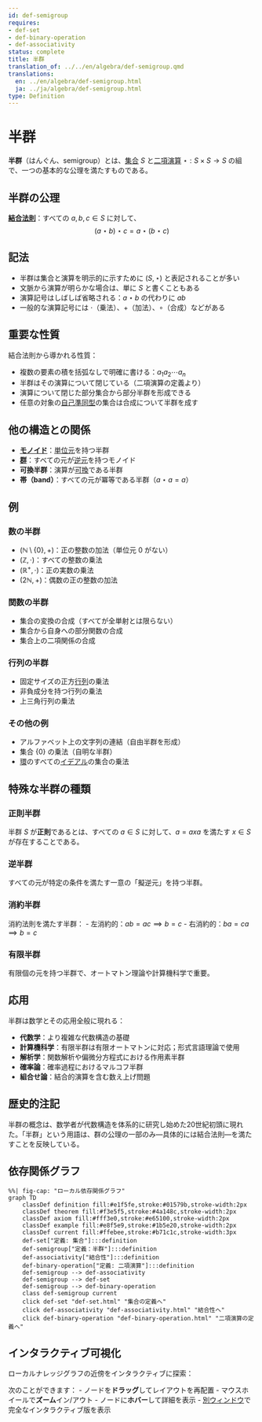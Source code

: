 ```yaml
---
id: def-semigroup
requires:
- def-set
- def-binary-operation
- def-associativity
status: complete
title: 半群
translation_of: ../../en/algebra/def-semigroup.qmd
translations:
  en: ../en/algebra/def-semigroup.html
  ja: ../ja/algebra/def-semigroup.html
type: Definition
---
```


# 半群 {#def-semigroup}

**半群**（はんぐん、semigroup）とは、[集合](../logic-set-theory/def-set.qmd) $S$ と[二項演算](def-binary-operation.qmd) $\star: S \times S \to S$ の組で、一つの基本的な公理を満たすものである。

## 半群の公理

**[結合法則](def-associativity.qmd)**：すべての $a, b, c \in S$ に対して、
$$(a \star b) \star c = a \star (b \star c)$$

## 記法

- 半群は集合と演算を明示的に示すために $(S, \star)$ と表記されることが多い
- 文脈から演算が明らかな場合は、単に $S$ と書くこともある
- 演算記号はしばしば省略される：$a \star b$ の代わりに $ab$
- 一般的な演算記号には $\cdot$（乗法）、$+$（加法）、$\circ$（合成）などがある

## 重要な性質

結合法則から導かれる性質：

- 複数の要素の積を括弧なしで明確に書ける：$a_1 a_2 \cdots a_n$
- 半群はその演算について閉じている（二項演算の定義より）
- 演算について閉じた部分集合から部分半群を形成できる
- 任意の対象の[自己準同型](def-endomorphism.qmd)の集合は合成について半群を成す

## 他の構造との関係

- **[モノイド](def-monoid.qmd)**：[単位元](def-identity-element.qmd)を持つ半群
- **[群](def-group.qmd)**：すべての元が[逆元](def-inverse-element.qmd)を持つモノイド
- **可換半群**：演算が[可換](def-commutativity.qmd)である半群
- **帯（band）**：すべての元が冪等である半群（$a \star a = a$）

## 例

### 数の半群
- $(\mathbb{N} \setminus \{0\}, +)$：正の整数の加法（単位元 0 がない）
- $(\mathbb{Z}, \cdot)$：すべての整数の乗法
- $(\mathbb{R}^+, \cdot)$：正の実数の乗法
- $(2\mathbb{N}, +)$：偶数の正の整数の加法

### 関数の半群
- 集合の変換の合成（すべてが全単射とは限らない）
- 集合から自身への部分関数の合成
- 集合上の二項関係の合成

### 行列の半群
- 固定サイズの正方[行列](def-matrix.qmd)の乗法
- 非負成分を持つ行列の乗法
- 上三角行列の乗法

### その他の例
- アルファベット上の文字列の連結（自由半群を形成）
- 集合 $\{0\}$ の乗法（自明な半群）
- [環](def-ring.qmd)のすべての[イデアル](def-ideal.qmd)の集合の乗法

## 特殊な半群の種類

### 正則半群
半群 $S$ が**正則**であるとは、すべての $a \in S$ に対して、$a = axa$ を満たす $x \in S$ が存在することである。

### 逆半群
すべての元が特定の条件を満たす一意の「擬逆元」を持つ半群。

### 消約半群
消約法則を満たす半群：
- 左消約的：$ab = ac \implies b = c$
- 右消約的：$ba = ca \implies b = c$

### 有限半群
有限個の元を持つ半群で、オートマトン理論や計算機科学で重要。

## 応用

半群は数学とその応用全般に現れる：

- **代数学**：より複雑な代数構造の基礎
- **計算機科学**：有限半群は有限オートマトンに対応；形式言語理論で使用
- **解析学**：関数解析や偏微分方程式における作用素半群
- **確率論**：確率過程におけるマルコフ半群
- **組合せ論**：結合的演算を含む数え上げ問題

## 歴史的注記

半群の概念は、数学者が代数構造を体系的に研究し始めた20世紀初頭に現れた。「半群」という用語は、群の公理の一部のみ―具体的には結合法則―を満たすことを反映している。

## 依存関係グラフ

```mermaid
%%| fig-cap: "ローカル依存関係グラフ"
graph TD
    classDef definition fill:#e1f5fe,stroke:#01579b,stroke-width:2px
    classDef theorem fill:#f3e5f5,stroke:#4a148c,stroke-width:2px
    classDef axiom fill:#fff3e0,stroke:#e65100,stroke-width:2px
    classDef example fill:#e8f5e9,stroke:#1b5e20,stroke-width:2px
    classDef current fill:#ffebee,stroke:#b71c1c,stroke-width:3px
    def-set["定義: 集合"]:::definition
    def-semigroup["定義：半群"]:::definition
    def-associativity["結合性"]:::definition
    def-binary-operation["定義: 二項演算"]:::definition
    def-semigroup --> def-associativity
    def-semigroup --> def-set
    def-semigroup --> def-binary-operation
    class def-semigroup current
    click def-set "def-set.html" "集合の定義へ"
    click def-associativity "def-associativity.html" "結合性へ"
    click def-binary-operation "def-binary-operation.html" "二項演算の定義へ"
```

## インタラクティブ可視化

ローカルナレッジグラフの近傍をインタラクティブに探索：

::: {.graph-viz data-id="def-semigroup" data-width="700" data-height="500"}
:::

次のことができます：
- ノードを**ドラッグ**してレイアウトを再配置
- マウスホイールで**ズーム**イン/アウト
- ノードに**ホバー**して詳細を表示
- [別ウィンドウ](../../output/interactive/ja/def-semigroup.html){target="_blank"}で完全なインタラクティブ版を表示
